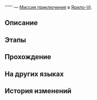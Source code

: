 {{Дополнить|Диалоги.}}
{{Миссия Инфобокс
|id              = 4040124
|Название        = 
|Изображение     = Миссия Освоения .png
|Тип             = Миссия приключения
|События         = 
|Глава           = 
|Условия         = Завершена [[Миссия Освоения]] ''[[Тишина галактики]]''
|Персонажи       = Первопроходец; Сёстры-близнецы
|СтартЛокация    = Коридор отеля
|Мир             = Ярило-VI
|Локации         = Коридор отеля
|Предыдущая      = 
|Следующая       = 
|Награды         = Журнал приключений*2; Shield (Item)*20
}}
'''''' — [[Миссия приключения]] в [[Ярило-VI]].

==Описание==
{{Описание|<!--официальное описание из Перекрёстка судеб-->}}

==Этапы==


==Прохождение==
{{Дополнить}}

<!--Unknown TalkSentence: 404012426-->
:{{Чёрный экран|undefined}}
<!--Unknown TalkSentence: 404012428-->
<!--Unknown TalkSentence: 404012429-->
:{{Чёрный экран|undefined}}
<!--Unknown TalkSentence: 404012430-->
:{{Чёрный экран|undefined}}
<!--Unknown TalkSentence: 404012430-->
:{{Чёрный экран|undefined}}
<!--Unknown TalkSentence: 404012431-->
<!--Unknown TalkSentence: 404012432-->
{{Диалог Конец}}

==На других языках==
{{На других языках
|en   = 
|zhs  = 
|zht  = 
|ja   = 
|ko   = 
|es   = 
|fr   = 
|ru   = 
|th   = 
|vi   = 
|de   = 
|id   = 
|pt   = 
}}

==История изменений==
{{История изменений|2.7}}
